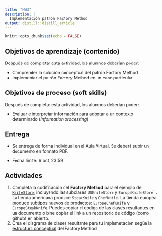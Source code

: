 ```yaml
---
title: "HW3"
description: |
  Implementación patron Factory Method
output: distill::distill_article
---
```


```r
knitr::opts_chunk$set(echo = FALSE)
```

## Objetivos de aprendizaje (contenido)

Después de completar esta actividad, los alumnos deberían poder:

-   Comprender la solución conceptual del patrón Factory Method
-   Implementar el patrón Factory Method en un caso particular

## Objetivos de proceso (soft skills)

Después de completar esta actividad, los alumnos deberían poder:

-   Evaluar e interpretar información para adoptar a un contexto determinado (*Information processing*)

## Entrega

-   Se entrega de forma individual en el Aula Virtual. Se deberá subir un documento en formato PDF.

-   Fecha límite: 6 oct, 23:59

## Actividades

1.  Completa la codificación del **Factory Method** para el ejemplo de [`KnifeStore`](slides/TE3_factory.html#22), incluyendo las subclases `USKnifeStore` y `EuropeKnifeStore`\` . La tienda americana produce `SteakKnife` y `ChefKnife`. La tienda europea produce subtipos nuevos de productos: `EuropeChefKnife` y `EuropeSteakKnife`. Puedes copiar el código de las clases resultantes en un documento o bine copiar el link a un repositorio de código (como github) en abierto.
2.  Crea el diagrama de clases resultante para tu implemetación según la [estructura conceptual](slides/TE3_factory.html#24) del Factory Method.
